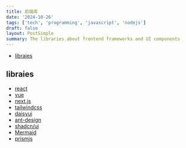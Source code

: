 ```yaml
---
title: 前端库
date: '2024-10-26'
tags: ['tech', 'programming', 'javascript', 'nodejs']
draft: false
layout: PostSimple
summary: The libraries about frontend frameworks and UI components
---
```


- [libraies](#libraies)

## libraies

- [react](https://reactjs.org/)
- [vue](https://vuejs.org/)
- [next.js](https://nextjs.org/)
- [tailwindcss](https://tailwindcss.com/)
- [daisyui](https://daisyui.com/)
- [ant-design](https://ant.design/)
- [shadcn/ui](https://ui.shadcn.com/)
- [Mermaid](https://mermaid.js.org/)
- [prismjs](https://prismjs.com/)
